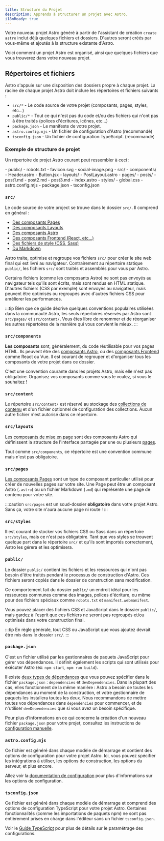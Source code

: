 ```yaml
---
title: Structure du Projet
description: Apprends à structurer un projet avec Astro.
i18nReady: true
---
```


Votre nouveau projet Astro généré à partir de l'assistant de création `create astro` inclut déjà quelques fichiers et dossiers. D'autres seront créés par vous-même et ajoutés à la structure existante d'Astro.

Voici comment un projet Astro est organisé, ainsi que quelques fichiers que vous trouverez dans votre nouveau projet.

## Répertoires et fichiers

Astro s'appuie sur une disposition des dossiers propre à chaque projet. La racine de chaque projet Astro doit inclure les répertoires et fichiers suivants :

- `src/*` - Le code source de votre projet (composants, pages, styles, etc...)
- `public/*` - Tout ce qui n'est pas du code et/ou des fichiers qui n'ont pas à être traités (polices d'écritures, icônes, etc...)
- `package.json` - Le manifeste de votre projet.
- `astro.config.mjs` - Un fichier de configuration d'Astro (recommandé)
- `tsconfig.json` - Un fichier de configuration TypeScript. (recommandé)

### Exemple de structure de projet

Un répertoire de projet Astro courant peut ressembler à ceci :

<FileTree>
- public/
  - robots.txt
  - favicon.svg
  - social-image.png
- src/
  - components/
    - Header.astro
    - Button.jsx
  - layouts/
    - PostLayout.astro
  - pages/
    - posts/
      - post1.md
      - post2.md
      - post3.md
    - index.astro
  - styles/
    - global.css
- astro.config.mjs
- package.json
- tsconfig.json
</FileTree>

### `src/`

Le code source de votre project se trouve dans le dossier `src/`. Il comprend en général :

- [Des composants Pages](/fr/core-concepts/astro-pages/)
- [Des composants Layouts](/fr/core-concepts/layouts/)
- [Des composants Astro](/fr/core-concepts/astro-components/)
- [Des composants Frontend (React, etc...)](/fr/core-concepts/framework-components/)
- [Des fichiers de style (CSS, Sass)](/fr/guides/styling/)
- [Du Markdown](/fr/guides/markdown-content/)

Astro traite, optimise et regroupe vos fichiers `src/` pour créer le site web final qui est livré au navigateur. Contrairement au répertoire statique `public/`, les fichiers `src/` sont traités et assemblés pour vous par Astro.

Certains fichiers (comme les composants Astro) ne sont pas envoyés au navigateur tels qu'ils sont écrits, mais sont rendus en HTML statique. D'autres fichiers (CSS par exemple) sont envoyés au navigateur, mais peuvent être optimisés ou regroupés avec d'autres fichiers CSS pour améliorer les performances.

:::tip
Bien que ce guide décrive quelques conventions populaires utilisées dans la communauté Astro, les seuls répertoires réservés par Astro sont `src/pages/` et `src/content/`. Vous êtes libre de renommer et de réorganiser les autres répertoires de la manière qui vous convient le mieux.
:::

### `src/components`

**Les composants** sont, généralement, du code réutilisable pour vos pages HTML. Ils peuvent être des [composants Astro](/fr/core-concepts/astro-components/), ou des [composants Frontend](/fr/core-concepts/framework-components/) comme React ou Vue. Il est courant de regrouper et d'organiser tous les composants de votre projet dans ce dossier.

C'est une convention courante dans les projets Astro, mais elle n'est pas obligatoire. Organisez vos composants comme vous le voulez, si vous le souhaitez !

### `src/content`

Le répertoire `src/content/` est réservé au stockage des [collections de contenu](/fr/guides/content-collections/) et d'un fichier optionnel de configuration des collections. Aucun autre fichier n'est autorisé dans ce répertoire.

### `src/layouts`

Les [composants de mise en page](/en/core-concepts/layouts/) sont des composants Astro qui définissent la structure de l'interface partagée par une ou plusieurs [pages](/fr/core-concepts/astro-pages/).

Tout comme `src/components`, ce répertoire est une convention commune mais n'est pas obligatoire.

### `src/pages`

[Les composants Pages](/fr/core-concepts/astro-pages/) sont un type de composant particulier utilisé pour créer de nouvelles pages sur votre site. Une Page peut être un composant Astro (`.astro`) ou un fichier Markdown (`.md`) qui représente une page de contenu pour votre site.

:::caution
`src/pages` est un soud-dossier **obligatoire** dans votre projet Astro. Sans ça, votre site n'aura aucune page ni route !
:::

### `src/styles`

Il est courant de stocker vos fichiers CSS ou Sass dans un répertoire `src/styles`, mais ce n'est pas obligatoire. Tant que vos styles se trouvent quelque part dans le répertoire `src/` et qu'ils sont importés correctement, Astro les gérera et les optimisera.

### `public/`

Le dossier `public/` contient les fichiers et les ressources qui n'ont pas besoin d'être traités pendant le processus de construction d'Astro. Ces fichiers seront copiés dans le dossier de construction sans modification.

Ce comportement fait du dossier `public/` un endroit idéal pour les ressources communes comme des images, polices d'écriture, ou même pour des fichiers spéciaux comme `robots.txt` et `manifest.webmanifest`.

Vous pouvez placer des fichiers CSS et JavaScript dans le dossier `public/`, mais gardez à l'esprit que ces fichiers ne seront pas regroupés et/ou optimisés dans votre construction final.

:::tip
En règle générale, tout CSS ou JavaScript que vous ajoutez devrait être mis dans le dossier `src/`.
:::

### `package.json`

C'est un fichier utilisé par les gestionnaires de paquets JavaScript pour gérer vos dépendances. Il définit également les scripts qui sont utilisés pour exécuter Astro (ex: `npm start`, `npm run build`).

Il existe [deux types de dépendances](https://docs.npmjs.com/specifying-dependencies-and-devdependencies-in-a-package-json-file) que vous pouvez spécifier dans le fichier `package.json` : `dependencies` et `devDependencies`. Dans la plupart des cas, elles fonctionnent de la même manière : Astro a besoin de toutes les dépendances au moment de la construction, et votre gestionnaire de paquets les installera toutes les deux. Nous recommandons de mettre toutes vos dépendances dans `dependencies` pour commencer, et de n'utiliser `devDependencies` que si vous avez un besoin spécifique.

Pour plus d'informations en ce qui concerne la création d'un nouveau fichier `package.json` pour votre projet, consultez les instructions de [configuration manuelle](/fr/install/manual/).

### `astro.config.mjs`

Ce fichier est généré dans chaque modèle de démarrage et contient des options de configuration pour votre projet Astro. Ici, vous pouvez spécifier les intégrations à utiliser, les options de construction, les options du serveur, et plus encore.

Allez voir la [documentation de configuration](/fr/reference/configuration-reference/) pour plus d'informations sur les options de configuration.

### `tsconfig.json`

Ce fichier est généré dans chaque modèle de démarrage et comprend des options de configuration TypeScript pour votre projet Astro. Certaines fonctionnalités (comme les importations de paquets npm) ne sont pas entièrement prises en charge dans l'éditeur sans un fichier `tsconfig.json`.

Voir le [Guide TypeScript](/fr/guides/typescript/) pour plus de détails sur le paramétrage des configurations.
